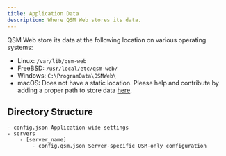 ```yaml
---
title: Application Data
description: Where QSM Web stores its data.
---
```



QSM Web store its data at the following location on various operating systems:

- Linux: `/var/lib/qsm-web`
- FreeBSD: `/usr/local/etc/qsm-web/`
- Windows: `C:\ProgramData\QSMWeb\`
- macOS: Does not have a static location. Please help and contribute by adding a proper path to store data [here](https://github.com/lines-of-codes/QSMSharp/blob/c204ea5082e591fcaed1a1ed96cb89d880b7a64e/QSM.Web/Data/ApplicationConfig.cs#L11).

## Directory Structure

<FileTree>
    
    - config.json Application-wide settings
    - servers
        - [server_name]
            - config.qsm.json Server-specific QSM-only configuration
    
</FileTree>
